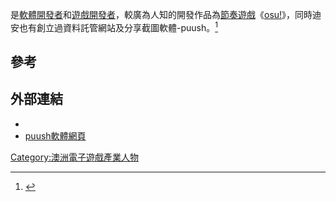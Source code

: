 {{NoteTA
| G1 = Games
}}
{{Infobox person
| name = 迪安·赫伯特
| image =
| caption = Peppy(Dean Herbert)穿著osu!hoodie
| native_name = Dean Herbert
| birth_name = 
| birth_place = {{AUS}}
| residence = {{JPN}}[[東京都|東京都]]
| other_names = peppy
| occupation = [[遊戲開發者|遊戲開發者]]、[[軟體開發者|軟體開發者]]
| known_for = [[osu!|osu!]]
| salary =
| website = {{URL|https://ppy.sh}}
| imagesize =
| alma mater =
}}

{{Vgname2|迪安·赫伯特|en=Dean Herbert|也稱peppy}}是[[軟體開發者|軟體開發者]]和[[遊戲開發者|遊戲開發者]]，較廣為人知的開發作品為[[節奏遊戲|節奏遊戲]]《[[osu!|osu!]]》，同時迪安也有創立過資料託管網站及分享截圖軟體-puush。<ref>{{cite news|last1=Spencer|first1=Leon|title=puush calls for password change after malware hit|url=http://www.zdnet.com/article/puush-calls-for-password-change-after-malware-hit/|accessdate=24 June 2015|work=ZDNet|issue=30 March 2015|archive-date=2017-03-07|archive-url=https://web.archive.org/web/20170307220647/http://www.zdnet.com/article/puush-calls-for-password-change-after-malware-hit/|dead-url=no}}</ref>

== 參考 ==
{{reflist}}

== 外部連結 ==

* {{官方網站|https://ppy.sh}}
* [https://puush.me puush軟體網頁] {{Wayback|url=https://puush.me/ |date=20200913132109 }}

{{DEFAULTSORT:Dean Herbert}}
[[Category:澳洲電子遊戲產業人物|Category:澳洲電子遊戲產業人物]]

{{videogame-bio-stub}}
